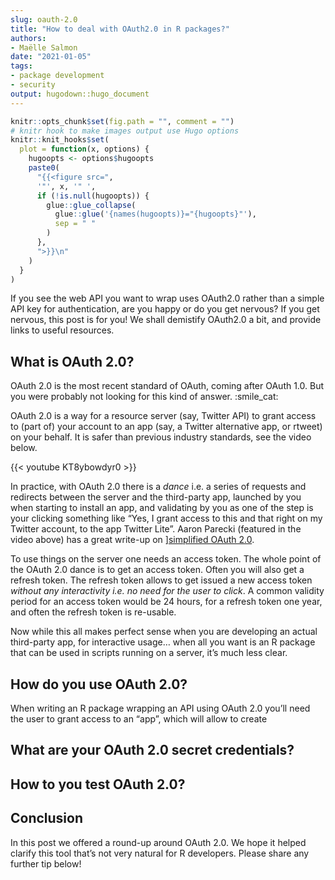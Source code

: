 ```yaml
--- 
slug: oauth-2.0
title: "How to deal with OAuth2.0 in R packages?" 
authors: 
- Maëlle Salmon 
date: "2021-01-05" 
tags: 
- package development 
- security
output: hugodown::hugo_document
---
```


```r

knitr::opts_chunk$set(fig.path = "", comment = "")
# knitr hook to make images output use Hugo options
knitr::knit_hooks$set(
  plot = function(x, options) {
    hugoopts <- options$hugoopts
    paste0(
      "{{<figure src=",
      '"', x, '" ',
      if (!is.null(hugoopts)) {
        glue::glue_collapse(
          glue::glue('{names(hugoopts)}="{hugoopts}"'),
          sep = " "
        )
      },
      ">}}\n"
    )
  }
)

```

If you see the web API you want to wrap uses OAuth2.0 rather than a simple API key for authentication, are you happy or do you get nervous?
If you get nervous, this post is for you!
We shall demistify OAuth2.0 a bit, and provide links to useful resources.

## What is OAuth 2.0?

OAuth 2.0 is the most recent standard of OAuth, coming after OAuth 1.0.
But you were probably not looking for this kind of answer. :smile_cat:

OAuth 2.0 is a way for a resource server (say, Twitter API) to grant access to (part of) your account to an app (say, a Twitter alternative app, or rtweet) on your behalf.
It is safer than previous industry standards, see the video below.

```{=html}
{{< youtube KT8ybowdyr0 >}}
```

In practice, with OAuth 2.0 there is a _dance_ i.e. a series of requests and redirects between the server and the third-party app, launched by you when starting to install an app, and validating by you as one of the step is your clicking something like "Yes, I grant access to this and that right on my Twitter account, to the app Twitter Lite".
Aaron Parecki (featured in the video above) has a great write-up on ][simplified OAuth 2.0](https://aaronparecki.com/oauth-2-simplified/).

To use things on the server one needs an access token. The whole point of the OAuth 2.0 dance is to get an access token. Often you will also get a refresh token. The refresh token allows to get issued a new access token _without any interactivity i.e. no need for the user to click_. A common validity period for an access token would be 24 hours, for a refresh token one year, and often the refresh token is re-usable.

Now while this all makes perfect sense when you are developing an actual third-party app, for interactive usage... when all you want is an R package that can be used in scripts running on a server, it's much less clear.

## How do you use OAuth 2.0?

When writing an R package wrapping an API using OAuth 2.0 you'll need the user to grant access to an "app", which will allow to create

## What are your OAuth 2.0 secret credentials?

## How to you test OAuth 2.0?

## Conclusion

In this post we offered a round-up around OAuth 2.0.
We hope it helped clarify this tool that's not very natural for R developers.
Please share any further tip below!
